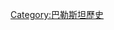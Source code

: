 {{Year in country category|1|9|4|8|巴勒斯坦|亞洲||}}
{{Commons category|1948 in the State of Palestine}}

[[Category:巴勒斯坦歷史|Category:巴勒斯坦歷史]]